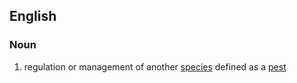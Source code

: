 {{wikipedia}}
==English==
===Noun===
# regulation or management of another [[species]] defined as a [[pest]]
